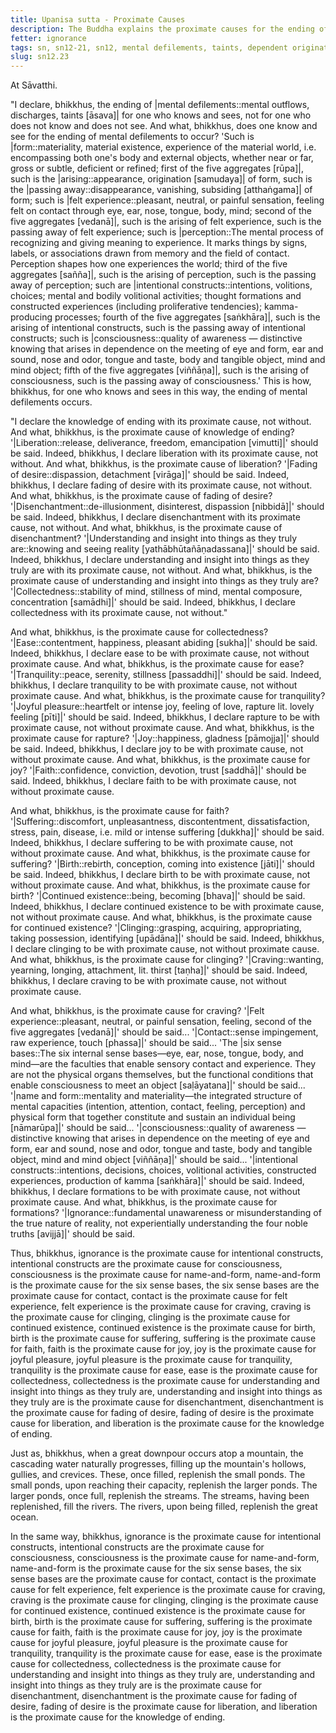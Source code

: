 ```yaml
---
title: Upanisa sutta - Proximate Causes
description: The Buddha explains the proximate causes for the ending of the mental defilements. The twelve factors leading to the ending of defilements are explained along with twelve factors that lead to suffering.
fetter: ignorance
tags: sn, sn12-21, sn12, mental defilements, taints, dependent origination,dependent co-arising, suffering, liberation, ignorance, intentional constructs, consciousness, name and form, six sense bases, contact, felt experience, feeling, craving, clinging, continued existence, birth, suffering, faith, joy, joyful pleasure, rapture, tranquility, ease, collectedness, understanding, insight, disenchantment, fading of desire, knowledge
slug: sn12.23
---
```


At Sāvatthi.

"I declare, bhikkhus, the ending of |mental defilements::mental outflows, discharges, taints [āsava]| for one who knows and sees, not for one who does not know and does not see. And what, bhikkhus, does one know and see for the ending of mental defilements to occur? 'Such is |form::materiality, material existence, experience of the material world, i.e. encompassing both one's body and external objects, whether near or far, gross or subtle, deficient or refined; first of the five aggregates [rūpa]|, such is the |arising::appearance, origination [samudaya]| of form, such is the |passing away::disappearance, vanishing, subsiding [atthaṅgama]| of form; such is |felt experience::pleasant, neutral, or painful sensation, feeling felt on contact through eye, ear, nose, tongue, body, mind; second of the five aggregates [vedanā]|, such is the arising of felt experience, such is the passing away of felt experience; such is |perception::The mental process of recognizing and giving meaning to experience. It marks things by signs, labels, or associations drawn from memory and the field of contact. Perception shapes how one experiences the world; third of the five aggregates [sañña]|, such is the arising of perception, such is the passing away of perception; such are |intentional constructs::intentions, volitions, choices; mental and bodily volitional activities; thought formations and constructed experiences (including proliferative tendencies); kamma-producing processes; fourth of the five aggregates [saṅkhāra]|, such is the arising of intentional constructs, such is the passing away of intentional constructs; such is |consciousness::quality of awareness — distinctive knowing that arises in dependence on the meeting of eye and form, ear and sound, nose and odor, tongue and taste, body and tangible object, mind and mind object; fifth of the five aggregates [viññāṇa]|, such is the arising of consciousness, such is the passing away of consciousness.' This is how, bhikkhus, for one who knows and sees in this way, the ending of mental defilements occurs.

"I declare the knowledge of ending with its proximate cause, not without. And what, bhikkhus, is the proximate cause of knowledge of ending? '|Liberation::release, deliverance, freedom, emancipation [vimutti]|' should be said. Indeed, bhikkhus, I declare liberation with its proximate cause, not without. And what, bhikkhus, is the proximate cause of liberation? '|Fading of desire::dispassion, detachment [virāga]|' should be said. Indeed, bhikkhus, I declare fading of desire with its proximate cause, not without. And what, bhikkhus, is the proximate cause of fading of desire? '|Disenchantment::de-illusionment, disinterest, dispassion [nibbidā]|' should be said. Indeed, bhikkhus, I declare disenchantment with its proximate cause, not without. And what, bhikkhus, is the proximate cause of disenchantment? '|Understanding and insight into things as they truly are::knowing and seeing reality [yathābhūtañāṇadassana]|' should be said. Indeed, bhikkhus, I declare understanding and insight into things as they truly are with its proximate cause, not without. And what, bhikkhus, is the proximate cause of understanding and insight into things as they truly are? '|Collectedness::stability of mind, stillness of mind, mental composure, concentration [samādhi]|' should be said. Indeed, bhikkhus, I declare collectedness with its proximate cause, not without."

And what, bhikkhus, is the proximate cause for collectedness? '|Ease::contentment, happiness, pleasant abiding [sukha]|' should be said. Indeed, bhikkhus, I declare ease to be with proximate cause, not without proximate cause. And what, bhikkhus, is the proximate cause for ease? '|Tranquility::peace, serenity, stillness [passaddhi]|' should be said. Indeed, bhikkhus, I declare tranquility to be with proximate cause, not without proximate cause. And what, bhikkhus, is the proximate cause for tranquility? '|Joyful pleasure::heartfelt or intense joy, feeling of love, rapture lit. lovely feeling [pīti]|' should be said. Indeed, bhikkhus, I declare rapture to be with proximate cause, not without proximate cause. And what, bhikkhus, is the proximate cause for rapture? '|Joy::happiness, gladness [pāmojja]|' should be said. Indeed, bhikkhus, I declare joy to be with proximate cause, not without proximate cause. And what, bhikkhus, is the proximate cause for joy? '|Faith::confidence, conviction, devotion, trust [saddhā]|' should be said. Indeed, bhikkhus, I declare faith to be with proximate cause, not without proximate cause.

And what, bhikkhus, is the proximate cause for faith? '|Suffering::discomfort, unpleasantness, discontentment, dissatisfaction, stress, pain, disease, i.e. mild or intense suffering [dukkha]|' should be said. Indeed, bhikkhus, I declare suffering to be with proximate cause, not without proximate cause. And what, bhikkhus, is the proximate cause for suffering? '|Birth::rebirth, conception, coming into existence [jāti]|' should be said. Indeed, bhikkhus, I declare birth to be with proximate cause, not without proximate cause. And what, bhikkhus, is the proximate cause for birth? '|Continued existence::being, becoming [bhava]|' should be said. Indeed, bhikkhus, I declare continued existence to be with proximate cause, not without proximate cause. And what, bhikkhus, is the proximate cause for continued existence? '|Clinging::grasping, acquiring, appropriating, taking possession, identifying [upādāna]|' should be said. Indeed, bhikkhus, I declare clinging to be with proximate cause, not without proximate cause. And what, bhikkhus, is the proximate cause for clinging? '|Craving::wanting, yearning, longing, attachment, lit. thirst [taṇha]|' should be said. Indeed, bhikkhus, I declare craving to be with proximate cause, not without proximate cause.

And what, bhikkhus, is the proximate cause for craving? '|Felt experience::pleasant, neutral, or painful sensation, feeling, second of the five aggregates [vedanā]|' should be said... '|Contact::sense impingement, raw experience, touch [phassa]|' should be said... 'The |six sense bases::The six internal sense bases—eye, ear, nose, tongue, body, and mind—are the faculties that enable sensory contact and experience. They are not the physical organs themselves, but the functional conditions that enable consciousness to meet an object [saḷāyatana]|' should be said... '|name and form::mentality and materiality—the integrated structure of mental capacities (intention, attention, contact, feeling, perception) and physical form that together constitute and sustain an individual being [nāmarūpa]|' should be said... '|consciousness::quality of awareness — distinctive knowing that arises in dependence on the meeting of eye and form, ear and sound, nose and odor, tongue and taste, body and tangible object, mind and mind object [viññāṇa]|' should be said... '|intentional constructs::intentions, decisions, choices, volitional activities, constructed experiences, production of kamma [saṅkhāra]|' should be said. Indeed, bhikkhus, I declare formations to be with proximate cause, not without proximate cause. And what, bhikkhus, is the proximate cause for formations? '|Ignorance::fundamental unawareness or misunderstanding of the true nature of reality, not experientially understanding the four noble truths [avijjā]|' should be said.

Thus, bhikkhus, ignorance is the proximate cause for intentional constructs, intentional constructs are the proximate cause for consciousness, consciousness is the proximate cause for name-and-form, name-and-form is the proximate cause for the six sense bases, the six sense bases are the proximate cause for contact, contact is the proximate cause for felt experience, felt experience is the proximate cause for craving, craving is the proximate cause for clinging, clinging is the proximate cause for continued existence, continued existence is the proximate cause for birth, birth is the proximate cause for suffering, suffering is the proximate cause for faith, faith is the proximate cause for joy, joy is the proximate cause for joyful pleasure, joyful pleasure is the proximate cause for tranquility, tranquility is the proximate cause for ease, ease is the proximate cause for collectedness, collectedness is the proximate cause for understanding and insight into things as they truly are, understanding and insight into things as they truly are is the proximate cause for disenchantment, disenchantment is the proximate cause for fading of desire, fading of desire is the proximate cause for liberation, and liberation is the proximate cause for the knowledge of ending.

Just as, bhikkhus, when a great downpour occurs atop a mountain, the cascading water naturally progresses, filling up the mountain's hollows, gullies, and crevices. These, once filled, replenish the small ponds. The small ponds, upon reaching their capacity, replenish the larger ponds. The larger ponds, once full, replenish the streams. The streams, having been replenished, fill the rivers. The rivers, upon being filled, replenish the great ocean.

In the same way, bhikkhus, ignorance is the proximate cause for intentional constructs, intentional constructs are the proximate cause for consciousness, consciousness is the proximate cause for name-and-form, name-and-form is the proximate cause for the six sense bases, the six sense bases are the proximate cause for contact, contact is the proximate cause for felt experience, felt experience is the proximate cause for craving, craving is the proximate cause for clinging, clinging is the proximate cause for continued existence, continued existence is the proximate cause for birth, birth is the proximate cause for suffering, suffering is the proximate cause for faith, faith is the proximate cause for joy, joy is the proximate cause for joyful pleasure, joyful pleasure is the proximate cause for tranquility, tranquility is the proximate cause for ease, ease is the proximate cause for collectedness, collectedness is the proximate cause for understanding and insight into things as they truly are, understanding and insight into things as they truly are is the proximate cause for disenchantment, disenchantment is the proximate cause for fading of desire, fading of desire is the proximate cause for liberation, and liberation is the proximate cause for the knowledge of ending.